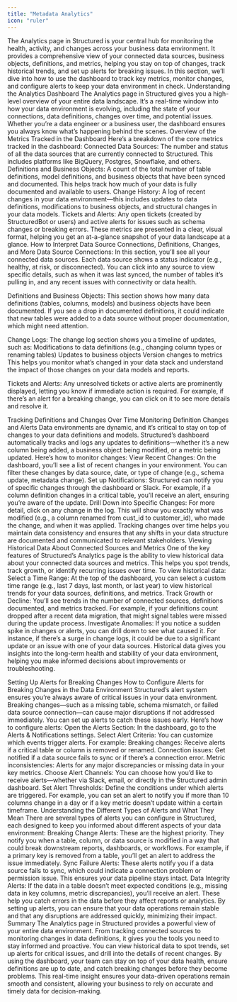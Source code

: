 ```yaml
---
title: "Metadata Analytics"
icon: "ruler"
---
```


The Analytics page in Structured is your central hub for monitoring the health, activity, and changes across your business data environment. It provides a comprehensive view of your connected data sources, business objects, definitions, and metrics, helping you stay on top of changes, track historical trends, and set up alerts for breaking issues. In this section, we’ll dive into how to use the dashboard to track key metrics, monitor changes, and configure alerts to keep your data environment in check.
Understanding the Analytics Dashboard
The Analytics page in Structured gives you a high-level overview of your entire data landscape. It’s a real-time window into how your data environment is evolving, including the state of your connections, data definitions, changes over time, and potential issues. Whether you’re a data engineer or a business user, the dashboard ensures you always know what’s happening behind the scenes.
Overview of the Metrics Tracked in the Dashboard
Here’s a breakdown of the core metrics tracked in the dashboard:
Connected Data Sources: The number and status of all the data sources that are currently connected to Structured. This includes platforms like BigQuery, Postgres, Snowflake, and others.
Definitions and Business Objects: A count of the total number of table definitions, model definitions, and business objects that have been synced and documented. This helps track how much of your data is fully documented and available to users.
Change History: A log of recent changes in your data environment—this includes updates to data definitions, modifications to business objects, and structural changes in your data models.
Tickets and Alerts: Any open tickets (created by StructuredBot or users) and active alerts for issues such as schema changes or breaking errors.
These metrics are presented in a clear, visual format, helping you get an at-a-glance snapshot of your data landscape at a glance.
How to Interpret Data Source Connections, Definitions, Changes, and More
Data Source Connections: In this section, you’ll see all your connected data sources. Each data source shows a status indicator (e.g., healthy, at risk, or disconnected). You can click into any source to view specific details, such as when it was last synced, the number of tables it’s pulling in, and any recent issues with connectivity or data health.

Definitions and Business Objects: This section shows how many data definitions (tables, columns, models) and business objects have been documented. If you see a drop in documented definitions, it could indicate that new tables were added to a data source without proper documentation, which might need attention.

Change Logs: The change log section shows you a timeline of updates, such as:
Modifications to data definitions (e.g., changing column types or renaming tables)
Updates to business objects
Version changes to metrics This helps you monitor what’s changed in your data stack and understand the impact of those changes on your data models and reports.

Tickets and Alerts: Any unresolved tickets or active alerts are prominently displayed, letting you know if immediate action is required. For example, if there’s an alert for a breaking change, you can click on it to see more details and resolve it.

Tracking Definitions and Changes Over Time
Monitoring Definition Changes and Alerts
Data environments are dynamic, and it’s critical to stay on top of changes to your data definitions and models. Structured’s dashboard automatically tracks and logs any updates to definitions—whether it’s a new column being added, a business object being modified, or a metric being updated.
Here’s how to monitor changes:
View Recent Changes: On the dashboard, you’ll see a list of recent changes in your environment. You can filter these changes by data source, date, or type of change (e.g., schema update, metadata change).
Set up Notifications: Structured can notify you of specific changes through the dashboard or Slack. For example, if a column definition changes in a critical table, you’ll receive an alert, ensuring you’re aware of the update.
Drill Down into Specific Changes: For more detail, click on any change in the log. This will show you exactly what was modified (e.g., a column renamed from cust_id to customer_id), who made the change, and when it was applied.
Tracking changes over time helps you maintain data consistency and ensures that any shifts in your data structure are documented and communicated to relevant stakeholders.
Viewing Historical Data About Connected Sources and Metrics
One of the key features of Structured’s Analytics page is the ability to view historical data about your connected data sources and metrics. This helps you spot trends, track growth, or identify recurring issues over time.
To view historical data:
Select a Time Range: At the top of the dashboard, you can select a custom time range (e.g., last 7 days, last month, or last year) to view historical trends for your data sources, definitions, and metrics.
Track Growth or Decline: You’ll see trends in the number of connected sources, definitions documented, and metrics tracked. For example, if your definitions count dropped after a recent data migration, that might signal tables were missed during the update process.
Investigate Anomalies: If you notice a sudden spike in changes or alerts, you can drill down to see what caused it. For instance, if there’s a surge in change logs, it could be due to a significant update or an issue with one of your data sources.
Historical data gives you insights into the long-term health and stability of your data environment, helping you make informed decisions about improvements or troubleshooting.

Setting Up Alerts for Breaking Changes
How to Configure Alerts for Breaking Changes in the Data Environment
Structured’s alert system ensures you’re always aware of critical issues in your data environment. Breaking changes—such as a missing table, schema mismatch, or failed data source connection—can cause major disruptions if not addressed immediately. You can set up alerts to catch these issues early.
Here’s how to configure alerts:
Open the Alerts Section: In the dashboard, go to the Alerts & Notifications settings.
Select Alert Criteria: You can customize which events trigger alerts. For example:
Breaking changes: Receive alerts if a critical table or column is removed or renamed.
Connection issues: Get notified if a data source fails to sync or if there’s a connection error.
Metric inconsistencies: Alerts for any major discrepancies or missing data in your key metrics.
Choose Alert Channels: You can choose how you’d like to receive alerts—whether via Slack, email, or directly in the Structured admin dashboard.
Set Alert Thresholds: Define the conditions under which alerts are triggered. For example, you can set an alert to notify you if more than 10 columns change in a day or if a key metric doesn’t update within a certain timeframe.
Understanding the Different Types of Alerts and What They Mean
There are several types of alerts you can configure in Structured, each designed to keep you informed about different aspects of your data environment:
Breaking Change Alerts: These are the highest priority. They notify you when a table, column, or data source is modified in a way that could break downstream reports, dashboards, or workflows. For example, if a primary key is removed from a table, you’ll get an alert to address the issue immediately.
Sync Failure Alerts: These alerts notify you if a data source fails to sync, which could indicate a connection problem or permission issue. This ensures your data pipeline stays intact.
Data Integrity Alerts: If the data in a table doesn’t meet expected conditions (e.g., missing data in key columns, metric discrepancies), you’ll receive an alert. These help you catch errors in the data before they affect reports or analytics.
By setting up alerts, you can ensure that your data operations remain stable and that any disruptions are addressed quickly, minimizing their impact.
Summary
The Analytics page in Structured provides a powerful view of your entire data environment. From tracking connected sources to monitoring changes in data definitions, it gives you the tools you need to stay informed and proactive. You can view historical data to spot trends, set up alerts for critical issues, and drill into the details of recent changes.
By using the dashboard, your team can stay on top of your data health, ensure definitions are up to date, and catch breaking changes before they become problems. This real-time insight ensures your data-driven operations remain smooth and consistent, allowing your business to rely on accurate and timely data for decision-making.
